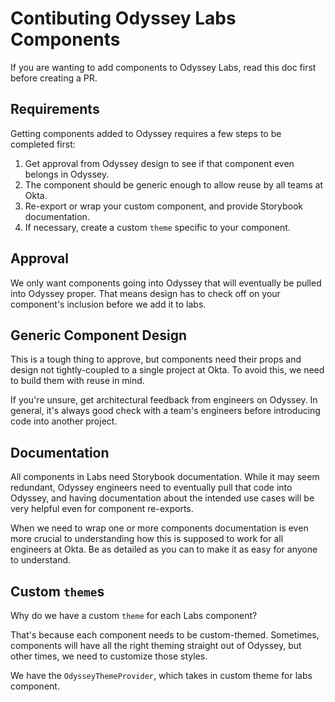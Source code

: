 
<Meta title="Contributing/Labs Components" />

# Contibuting Odyssey Labs Components

If you are wanting to add components to Odyssey Labs, read this doc first before creating a PR.

## Requirements

Getting components added to Odyssey requires a few steps to be completed first:

1. Get approval from Odyssey design to see if that component even belongs in Odyssey.
2. The component should be generic enough to allow reuse by all teams at Okta.
3. Re-export or wrap your custom component, and provide Storybook documentation.
4. If necessary, create a custom `theme` specific to your component.

## Approval

We only want components going into Odyssey that will eventually be pulled into Odyssey proper. That means design has to check off on your component's inclusion before we add it to labs.

## Generic Component Design

This is a tough thing to approve, but components need their props and design not tightly-coupled to a single project at Okta. To avoid this, we need to build them with reuse in mind.

If you're unsure, get architectural feedback from engineers on Odyssey. In general, it's always good check with a team's engineers before introducing code into another project.

## Documentation

All components in Labs need Storybook documentation. While it may seem redundant, Odyssey engineers need to eventually pull that code into Odyssey, and having documentation about the intended use cases will be very helpful even for component re-exports.

When we need to wrap one or more components documentation is even more crucial to understanding how this is supposed to work for all engineers at Okta. Be as detailed as you can to make it as easy for anyone to understand.

## Custom `theme`s

Why do we have a custom `theme` for each Labs component?

That's because each component needs to be custom-themed. Sometimes, components will have all the right theming straight out of Odyssey, but other times, we need to customize those styles.

We have the `OdysseyThemeProvider`, which takes in custom theme for labs component.
